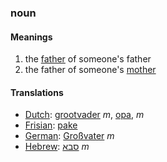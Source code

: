 ===noun===
====Meanings====
#the [[father]] of someone's father
#the father of someone's [[mother]]
====Translations====
*[[Dutch]]: [[grootvader]] ''m'', [[opa]], ''m''
*[[Frisian]]: [[pake]]
*[[German]]: [[Großvater]] ''m''
*[[Hebrew]]: [[סבא]] ''m''